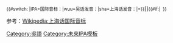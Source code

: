 <onlyinclude><small>{{#switch: {{{2}}}|IPA=国际音标：|wuu=吴话发音：|sha=上海话发音：|=}}</small><span class="IPA">[[Wikipedia:上海话国际音标|[{{{1}}}]]]</span><small>{{#if:{{{3|}}}|&nbsp; {{nowrap|([[File:Speaker Icon.svg|13px|link=:Media:{{{3|}}}]] [[:Media:{{{3|}}}|发音]])}}}}</small></onlyinclude><noinclude>

参考：[[Wikipedia:上海话国际音标]]
{{documentation|Template:Usage of IPA templates}}
[[Category:吳語]]
[[Category:未來IPA模板]]
</noinclude>